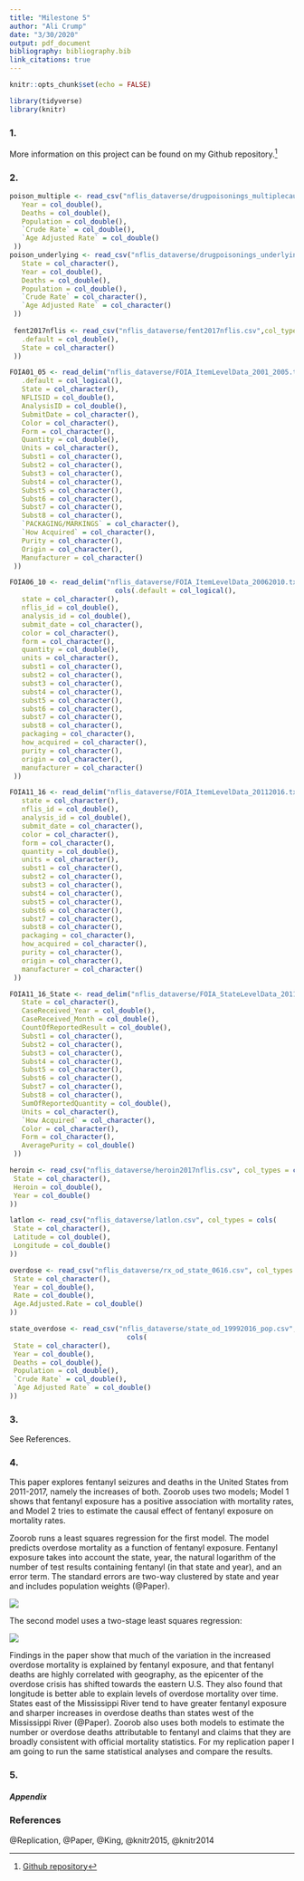 ```yaml
---
title: "Milestone 5"
author: "Ali Crump"
date: "3/30/2020"
output: pdf_document
bibliography: bibliography.bib
link_citations: true
---
```


```r
knitr::opts_chunk$set(echo = FALSE)

library(tidyverse)
library(knitr)

```

### 1.  

More information on this project can be found on my Github repository.^[[Github repository](https://github.com/alicrump/Fentanyl_Replication_Project)]

### 2.

```r
poison_multiple <- read_csv("nflis_dataverse/drugpoisonings_multiplecausesofdeath_stateyear_19992017pop.csv", col_types = cols(State = col_character(),
   Year = col_double(),
   Deaths = col_double(),
   Population = col_double(),
   `Crude Rate` = col_double(),
   `Age Adjusted Rate` = col_double()
 ))
poison_underlying <- read_csv("nflis_dataverse/drugpoisonings_underlyingcauseofdeath_stateyear_19992017pop.csv", col_types = cols(
   State = col_character(),
   Year = col_double(),
   Deaths = col_double(),
   Population = col_double(),
   `Crude Rate` = col_character(),
   `Age Adjusted Rate` = col_character()
 ))
 
 fent2017nflis <- read_csv("nflis_dataverse/fent2017nflis.csv",col_types = cols(
   .default = col_double(),
   State = col_character()
 ))
```

```r
FOIA01_05 <- read_delim("nflis_dataverse/FOIA_ItemLevelData_2001_2005.txt", delim = ",", col_types = cols(
   .default = col_logical(),
   State = col_character(),
   NFLISID = col_double(),
   AnalysisID = col_double(),
   SubmitDate = col_character(),
   Color = col_character(),
   Form = col_character(),
   Quantity = col_double(),
   Units = col_character(),
   Subst1 = col_character(),
   Subst2 = col_character(),
   Subst3 = col_character(),
   Subst4 = col_character(),
   Subst5 = col_character(),
   Subst6 = col_character(),
   Subst7 = col_character(),
   Subst8 = col_character(),
   `PACKAGING/MARKINGS` = col_character(),
   `How Acquired` = col_character(),
   Purity = col_character(),
   Origin = col_character(),
   Manufacturer = col_character()
 ))
```

```r
FOIA06_10 <- read_delim("nflis_dataverse/FOIA_ItemLevelData_20062010.txt", delim = ",", col_names = c("state", "nflis_id","analysis_id","submit_date","how_acquired","color","form","quantity","units","subst1","subst2","subst3","subst4","subst5","subst6","subst7","subst8","purity","origin","manufacturer","packaging"), col_types = 
                          cols(.default = col_logical(),
   state = col_character(),
   nflis_id = col_double(),
   analysis_id = col_double(),
   submit_date = col_character(),
   color = col_character(),
   form = col_character(),
   quantity = col_double(),
   units = col_character(),
   subst1 = col_character(),
   subst2 = col_character(),
   subst3 = col_character(),
   subst4 = col_character(),
   subst5 = col_character(),
   subst6 = col_character(),
   subst7 = col_character(),
   subst8 = col_character(),
   packaging = col_character(),
   how_acquired = col_character(),
   purity = col_character(),
   origin = col_character(),
   manufacturer = col_character()
 ))
```


```r
FOIA11_16 <- read_delim("nflis_dataverse/FOIA_ItemLevelData_20112016.txt", delim = ",", col_names = c("state", "nflis_id","analysis_id","submit_date","how_acquired","color","form","quantity","units","subst1","subst2","subst3","subst4","subst5","subst6","subst7","subst8","purity","origin","manufacturer","packaging"), col_types = cols(.default = col_logical(),
   state = col_character(),
   nflis_id = col_double(),
   analysis_id = col_double(),
   submit_date = col_character(),
   color = col_character(),
   form = col_character(),
   quantity = col_double(),
   units = col_character(),
   subst1 = col_character(),
   subst2 = col_character(),
   subst3 = col_character(),
   subst4 = col_character(),
   subst5 = col_character(),
   subst6 = col_character(),
   subst7 = col_character(),
   subst8 = col_character(),
   packaging = col_character(),
   how_acquired = col_character(),
   purity = col_character(),
   origin = col_character(),
   manufacturer = col_character()
 ))
```

```r
FOIA11_16_State <- read_delim("nflis_dataverse/FOIA_StateLevelData_20112016.txt", delim = ",", col_types = cols(
   State = col_character(),
   CaseReceived_Year = col_double(),
   CaseReceived_Month = col_double(),
   CountOfReportedResult = col_double(),
   Subst1 = col_character(),
   Subst2 = col_character(),
   Subst3 = col_character(),
   Subst4 = col_character(),
   Subst5 = col_character(),
   Subst6 = col_character(),
   Subst7 = col_character(),
   Subst8 = col_character(),
   SumOfReportedQuantity = col_double(),
   Units = col_character(),
   `How Acquired` = col_character(),
   Color = col_character(),
   Form = col_character(),
   AveragePurity = col_double()
 ))
```


```r
heroin <- read_csv("nflis_dataverse/heroin2017nflis.csv", col_types = cols(
 State = col_character(),
 Heroin = col_double(),
 Year = col_double()
))

latlon <- read_csv("nflis_dataverse/latlon.csv", col_types = cols(
 State = col_character(),
 Latitude = col_double(),
 Longitude = col_double()
))

overdose <- read_csv("nflis_dataverse/rx_od_state_0616.csv", col_types = cols(
 State = col_character(),
 Year = col_double(),
 Rate = col_double(),
 Age.Adjusted.Rate = col_double()
))

state_overdose <- read_csv("nflis_dataverse/state_od_19992016_pop.csv", col_types =
                             cols(
 State = col_character(),
 Year = col_double(),
 Deaths = col_double(),
 Population = col_double(),
 `Crude Rate` = col_double(),
 `Age Adjusted Rate` = col_double()
))
```


### 3.  
See References.

### 4.  

This paper explores fentanyl seizures and deaths in the United States from 2011-2017, namely the increases of both. Zoorob uses two models; Model 1 shows that fentanyl exposure has a positive association with mortality rates, and Model 2 tries to estimate the causal effect of fentanyl exposure on mortality rates. 

Zoorob runs a least squares regression for the first model. The model predicts overdose mortality as a function of fentanyl exposure. Fentanyl exposure takes into account the state, year, the natural logarithm of the number of test results containing fentanyl (in that state and year), and an error term. The standard errors are two-way clustered by state and year and includes population weights (@Paper). 

![](images/model1.png)

The second model uses a two-stage least squares regression:

![](images/model2.png)

Findings in the paper show that much of the variation in the increased overdose mortality is explained by fentanyl exposure, and that fentanyl deaths are highly correlated with geography, as the epicenter of the overdose crisis has shifted towards the eastern U.S. They also found that longitude is better able to explain levels of overdose mortality over time. States east of the Mississippi River tend to have greater fentanyl exposure and sharper increases in overdose deaths than states west of the Mississippi River (@Paper). Zoorob also uses both models to estimate the number or overdose deaths attributable to fentanyl and claims that they are broadly consistent with official mortality statistics. For my replication paper I am going to run the same statistical analyses and compare the results.

### 5.  
##### Appendix  

### References 
@Replication, 
@Paper,
@King,
@knitr2015,
@knitr2014